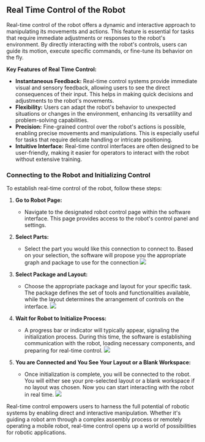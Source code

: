 ## Real Time Control of the Robot

Real-time control of the robot offers a dynamic and interactive approach to manipulating its movements and actions. This feature is essential for tasks that require immediate adjustments or responses to the robot's environment. By directly interacting with the robot's controls, users can guide its motion, execute specific commands, or fine-tune its behavior on the fly.

**Key Features of Real Time Control:**

* **Instantaneous Feedback:** Real-time control systems provide immediate visual and sensory feedback, allowing users to see the direct consequences of their input. This helps in making quick decisions and adjustments to the robot's movements.
* **Flexibility:** Users can adapt the robot's behavior to unexpected situations or changes in the environment, enhancing its versatility and problem-solving capabilities.
* **Precision:** Fine-grained control over the robot's actions is possible, enabling precise movements and manipulations. This is especially useful for tasks that require delicate handling or intricate positioning.
* **Intuitive Interface:** Real-time control interfaces are often designed to be user-friendly, making it easier for operators to interact with the robot without extensive training.

### Connecting to the Robot and Initializing Control

To establish real-time control of the robot, follow these steps:

1. **Go to Robot Page:**
   * Navigate to the designated robot control page within the software interface. This page provides access to the robot's control panel and settings.

2. **Select Parts:**
   * Select the part you would like this connection to connect to. Based on your selection, the software will propose you the appropriate graph and package to use for the connection
   ![](/screenshot/connect-1.png)

3. **Select Package and Layout:**
   * Choose the appropriate package and layout for your specific task. The package defines the set of tools and functionalities available, while the layout determines the arrangement of controls on the interface.
   ![](/screenshot/connect-2.png)

4. **Wait for Robot to Initialize Process:**
   * A progress bar or indicator will typically appear, signaling the initialization process. During this time, the software is establishing communication with the robot, loading necessary components, and preparing for real-time control.
   ![](/screenshot/connect-3.png)

5. **You are Connected and You See Your Layout or a Blank Workspace:**
   * Once initialization is complete, you will be connected to the robot. You will either see your pre-selected layout or a blank workspace if no layout was chosen. Now you can start interacting with the robot in real time.
   ![](/screenshot/connect-control.png)

Real-time control empowers users to harness the full potential of robotic systems by enabling direct and interactive manipulation. Whether it's guiding a robot arm through a complex assembly process or remotely operating a mobile robot, real-time control opens up a world of possibilities for robotic applications.
